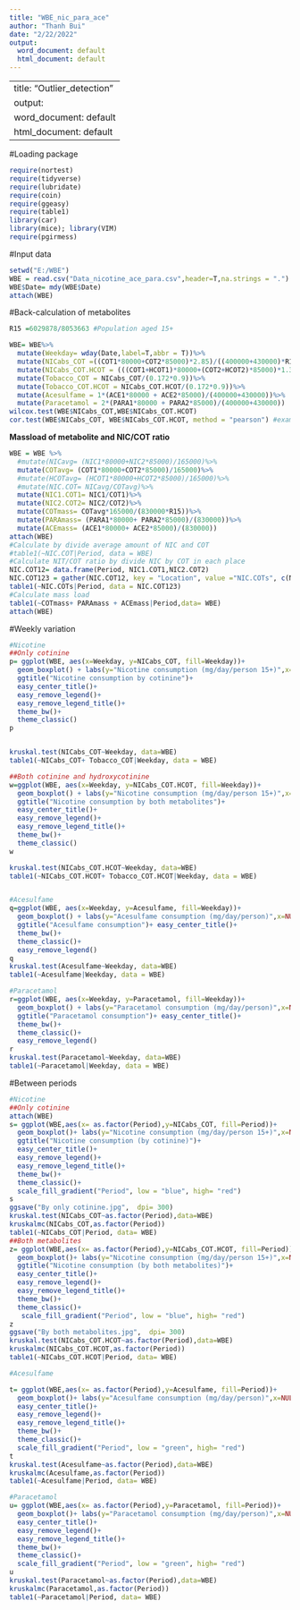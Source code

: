 ```yaml
---
title: "WBE_nic_para_ace"
author: "Thanh Bui"
date: "2/22/2022"
output:
  word_document: default
  html_document: default
---
```

---
title: "Outlier_detection"
output:
  word_document: default
  html_document: default
---
#Loading package

```r
require(nortest)
require(tidyverse)
require(lubridate)
require(coin)
require(ggeasy)
require(table1)
library(car)
library(mice); library(VIM)
require(pgirmess)
```
#Input data
```r
setwd("E:/WBE")
WBE = read.csv("Data_nicotine_ace_para.csv",header=T,na.strings = ".")
WBE$Date= mdy(WBE$Date)
attach(WBE)
```


#Back-calculation of metabolites
```r
R15 =6029878/8053663 #Population aged 15+

WBE= WBE%>%
  mutate(Weekday= wday(Date,label=T,abbr = T))%>%
  mutate(NICabs_COT =((COT1*80000+COT2*85000)*2.85)/((400000+430000)*R15))%>%
  mutate(NICabs_COT.HCOT = (((COT1+HCOT1)*80000+(COT2+HCOT2)*85000)*1.35)/((400000+430000)*R15))%>%
  mutate(Tobacco_COT = NICabs_COT/(0.172*0.9))%>%
  mutate(Tobacco_COT.HCOT = NICabs_COT.HCOT/(0.172*0.9))%>%
  mutate(Acesulfame = 1*(ACE1*80000 + ACE2*85000)/(400000+430000))%>%
  mutate(Paracetamol = 2*(PARA1*80000 + PARA2*85000)/(400000+430000))
wilcox.test(WBE$NICabs_COT,WBE$NICabs_COT.HCOT)
cor.test(WBE$NICabs_COT, WBE$NICabs_COT.HCOT, method = "pearson") #examine correlation in nicotine consumption by two methods

```
**Massload of metabolite and NIC/COT ratio**
```r
WBE = WBE %>% 
  #mutate(NICavg= (NIC1*80000+NIC2*85000)/165000)%>%
  mutate(COTavg= (COT1*80000+COT2*85000)/165000)%>%
  #mutate(HCOTavg= (HCOT1*80000+HCOT2*85000)/165000)%>%
  #mutate(NIC.COT= NICavg/COTavg)%>%
  mutate(NIC1.COT1= NIC1/COT1)%>% 
  mutate(NIC2.COT2= NIC2/COT2)%>%
  mutate(COTmass= COTavg*165000/(830000*R15))%>%
  mutate(PARAmass= (PARA1*80000+ PARA2*85000)/(830000))%>%
  mutate(ACEmass= (ACE1*80000+ ACE2*85000)/(830000))
attach(WBE)
#Calculate by divide average amount of NIC and COT
#table1(~NIC.COT|Period, data = WBE)
#Calculate NIT/COT ratio by divide NIC by COT in each place
NIC.COT12= data.frame(Period, NIC1.COT1,NIC2.COT2)
NIC.COT123 = gather(NIC.COT12, key = "Location", value ="NIC.COTs", c(NIC1.COT1,NIC2.COT2))
table1(~NIC.COTs|Period, data = NIC.COT123)
#Calculate mass load
table1(~COTmass+ PARAmass + ACEmass|Period,data= WBE)
attach(WBE)
```



#Weekly variation
```r

#Nicotine
##Only cotinine
p= ggplot(WBE, aes(x=Weekday, y=NICabs_COT, fill=Weekday))+
  geom_boxplot() + labs(y="Nicotine consumption (mg/day/person 15+)",x=NULL)+
  ggtitle("Nicotine consumption by cotinine")+
  easy_center_title()+ 
  easy_remove_legend()+
  easy_remove_legend_title()+
  theme_bw()+
  theme_classic()
p


kruskal.test(NICabs_COT~Weekday, data=WBE)
table1(~NICabs_COT+ Tobacco_COT|Weekday, data = WBE)

##Both cotinine and hydroxycotinine
w=ggplot(WBE, aes(x=Weekday, y=NICabs_COT.HCOT, fill=Weekday))+
  geom_boxplot() + labs(y="Nicotine consumption (mg/day/person 15+)",x=NULL)+
  ggtitle("Nicotine consumption by both metabolites")+
  easy_center_title()+ 
  easy_remove_legend()+
  easy_remove_legend_title()+
  theme_bw()+
  theme_classic()
w

kruskal.test(NICabs_COT.HCOT~Weekday, data=WBE)
table1(~NICabs_COT.HCOT+ Tobacco_COT.HCOT|Weekday, data = WBE)


#Acesulfame
q=ggplot(WBE, aes(x=Weekday, y=Acesulfame, fill=Weekday))+
  geom_boxplot() + labs(y="Acesulfame consumption (mg/day/person)",x=NULL)+
  ggtitle("Acesulfame consumption")+ easy_center_title()+
  theme_bw()+ 
  theme_classic()+
  easy_remove_legend()
q
kruskal.test(Acesulfame~Weekday, data=WBE)
table1(~Acesulfame|Weekday, data = WBE)

#Paracetamol
r=ggplot(WBE, aes(x=Weekday, y=Paracetamol, fill=Weekday))+
  geom_boxplot() + labs(y="Paracetamol consumption (mg/day/person)",x=NULL)+
  ggtitle("Paracetamol consumption")+ easy_center_title()+
  theme_bw()+ 
  theme_classic()+
  easy_remove_legend()
r
kruskal.test(Paracetamol~Weekday, data=WBE)
table1(~Paracetamol|Weekday, data = WBE)

```

#Between periods
```r
#Nicotine
##Only cotinine
attach(WBE)
s= ggplot(WBE,aes(x= as.factor(Period),y=NICabs_COT, fill=Period))+
  geom_boxplot()+ labs(y="Nicotine consumption (mg/day/person 15+)",x=NULL)+
  ggtitle("Nicotine consumption (by cotinine)")+
  easy_center_title()+ 
  easy_remove_legend()+
  easy_remove_legend_title()+
  theme_bw()+
  theme_classic()+
  scale_fill_gradient("Period", low = "blue", high= "red")
s
ggsave("By only cotinine.jpg",  dpi= 300)
kruskal.test(NICabs_COT~as.factor(Period),data=WBE)
kruskalmc(NICabs_COT,as.factor(Period))
table1(~NICabs_COT|Period, data= WBE)
##Both metabolites
z= ggplot(WBE,aes(x= as.factor(Period),y=NICabs_COT.HCOT, fill=Period))+
  geom_boxplot()+ labs(y="Nicotine consumption (mg/day/person 15+)",x=NULL)+
  ggtitle("Nicotine consumption (by both metabolites)")+
  easy_center_title()+ 
  easy_remove_legend()+
  easy_remove_legend_title()+
  theme_bw()+
  theme_classic()+
   scale_fill_gradient("Period", low = "blue", high= "red")
z
ggsave("By both metabolites.jpg",  dpi= 300)
kruskal.test(NICabs_COT.HCOT~as.factor(Period),data=WBE)
kruskalmc(NICabs_COT.HCOT,as.factor(Period))
table1(~NICabs_COT.HCOT|Period, data= WBE)

#Acesulfame

t= ggplot(WBE,aes(x= as.factor(Period),y=Acesulfame, fill=Period))+
  geom_boxplot()+ labs(y="Acesulfame consumption (mg/day/person)",x=NULL)+ 
  easy_center_title()+ 
  easy_remove_legend()+
  easy_remove_legend_title()+
  theme_bw()+
  theme_classic()+
  scale_fill_gradient("Period", low = "green", high= "red")
t
kruskal.test(Acesulfame~as.factor(Period),data=WBE)
kruskalmc(Acesulfame,as.factor(Period))
table1(~Acesulfame|Period, data= WBE)

#Paracetamol
u= ggplot(WBE,aes(x= as.factor(Period),y=Paracetamol, fill=Period))+
  geom_boxplot()+ labs(y="Paracetamol consumption (mg/day/person)",x=NULL)+ 
  easy_center_title()+ 
  easy_remove_legend()+
  easy_remove_legend_title()+
  theme_bw()+
  theme_classic()+
  scale_fill_gradient("Period", low = "green", high= "red")
u
kruskal.test(Paracetamol~as.factor(Period),data=WBE)
kruskalmc(Paracetamol,as.factor(Period))
table1(~Paracetamol|Period, data= WBE)
```



